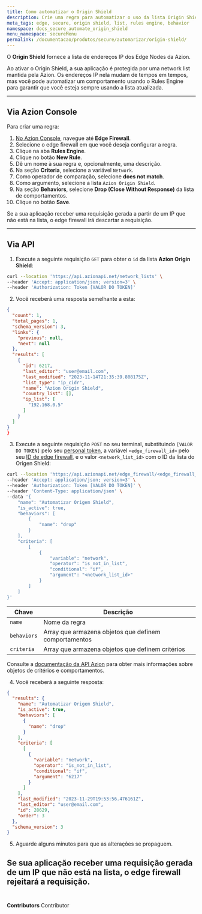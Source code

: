 ```yaml
---
title: Como automatizar o Origin Shield
description: Crie uma regra para automatizar o uso da lista Origin Shield e bloquear IPs potencialmente prejudiciais.
meta_tags: edge, secure, origin shield, list, rules engine, behavior
namespace: docs_secure_automate_origin_shield
menu_namespace: secureMenu
permalink: /documentacao/produtos/secure/automarizar/origin-shield/
---
```



O **Origin Shield** fornece a lista de endereços IP dos Edge Nodes da Azion.

<LinkButton outlined link="/pt-br/documentacao/produtos/secure/proteja-infraestrutura/" label="proteja sua infraestrutura" variant="secondary" />

Ao ativar o Origin Shield, a sua aplicação é protegida por uma network list mantida pela Azion. Os endereços IP nela mudam de tempos em tempos, mas você pode automatizar um comportamento usando o Rules Engine para garantir que você esteja sempre usando a lista atualizada.

---

## Via Azion Console

Para criar uma regra:

1. [No Azion Console](/pt-br/documentacao/produtos/guias/como-acessar-o-rtm/), navegue até **Edge Firewall**.
2. Selecione o edge firewall em que você deseja configurar a regra.
3. Clique na aba **Rules Engine**.
4. Clique no botão **New Rule**.
5. Dê um nome à sua regra e, opcionalmente, uma descrição.
6. Na seção **Criteria**, selecione a variável `Network`.
7. Como operador de comparação, selecione **does not match**.
8. Como argumento, selecione a lista `Azion Origin Shield`.
9. Na seção **Behaviors**, selecione **Drop (Close Without Response)** da lista de comportamentos.
10. Clique no botão **Save**.

Se a sua aplicação receber uma requisição gerada a partir de um IP que não está na lista, o edge firewall irá descartar a requisição.

---

## Via API

1. Execute a seguinte requisição `GET` para obter o `id` da lista **Azion Origin Shield**:

```bash
curl --location 'https://api.azionapi.net/network_lists' \
--header 'Accept: application/json; version=3' \
--header 'Authorization: Token [VALOR DO TOKEN]'
```

2. Você receberá uma resposta semelhante a esta:

```json
{
  "count": 1,
  "total_pages": 1,
  "schema_version": 3,
  "links": {
    "previous": null,
    "next": null
  },
  "results": [
    {
      "id": 6217,
      "last_editor": "user@email.com",
      "last_modified": "2023-11-14T21:35:39.808175Z",
      "list_type": "ip_cidr",
      "name": "Azion Origin Shield",
      "country_list": [],
      "ip_list": [
        "192.168.0.5"
      ]
    }
  ]
}
}
```

3. Execute a seguinte requisição `POST` no seu terminal, substituindo `[VALOR DO TOKEN]` pelo seu [personal token](/pt-br/documentacao/produtos/guias/personal-tokens/), a variável `<edge_firewall_id>` pelo seu [ID de edge firewall](https://api.azion.com/#58376993-e0dd-4b51-9cd3-41d86122728f), e o valor `<network_list_id>` com o ID da lista do Origen Shield:

```bash
curl --location 'https://api.azionapi.net/edge_firewall/<edge_firewall_id>/rules_engine' \
--header 'Accept: application/json; version=3' \
--header 'Authorization: Token [VALOR DO TOKEN]' \
--header 'Content-Type: application/json' \
--data '{
    "name": "Automatizar Origem Shield",
    "is_active": true,
    "behaviors": [
        {
            "name": "drop"
        }
    ],
    "criteria": [
        [
            {
                "variable": "network",
                "operator": "is_not_in_list",
                "conditional": "if",
                "argument": "<network_list_id>"
            }
        ]
    ]
}'
```

| Chave | Descrição |
| --- | --- |
| `name` | Nome da regra |
| `behaviors` | Array que armazena objetos que definem comportamentos |
| `criteria` | Array que armazena objetos que definem critérios |

Consulte a [documentação da API Azion](https://api.azion.com/#ff2b221b-0054-407f-aad3-39cda3a9ed0f) para obter mais informações sobre objetos de critérios e comportamentos.

4. Você receberá a seguinte resposta:

```json
{
  "results": {
    "name": "Automatizar Origem Shield",
    "is_active": true,
    "behaviors": [
      {
        "name": "drop"
      }
    ],
    "criteria": [
      [
        {
          "variable": "network",
          "operator": "is_not_in_list",
          "conditional": "if",
          "argument": "6217"
        }
      ]
    ],
    "last_modified": "2023-11-29T19:53:56.476161Z",
    "last_editor": "user@email.com",
    "id": 28629,
    "order": 3
  },
  "schema_version": 3
}
```

5. Aguarde alguns minutos para que as alterações se propaguem.

Se sua aplicação receber uma requisição gerada de um IP que não está na lista, o edge firewall rejeitará a requisição.
<br /><br />
---

**Contributors** <ContributorList>Contributor</ContributorList>
